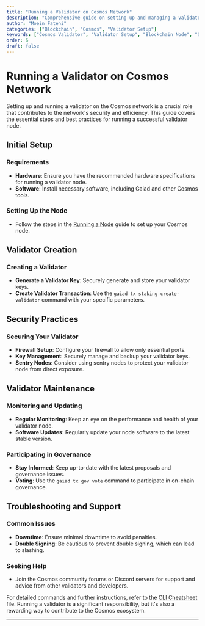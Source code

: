 ```yaml
---
title: "Running a Validator on Cosmos Network"
description: "Comprehensive guide on setting up and managing a validator node on the Cosmos network, including initial setup, security practices, and maintenance."
author: "Moein Fatehi"
categories: ["Blockchain", "Cosmos", "Validator Setup"]
keywords: ["Cosmos Validator", "Validator Setup", "Blockchain Node", "Staking", "Cosmos Network"]
order: 6
draft: false
---
```


# Running a Validator on Cosmos Network

Setting up and running a validator on the Cosmos network is a crucial role that contributes to the network's security and efficiency. This guide covers the essential steps and best practices for running a successful validator node.

## Initial Setup

### Requirements
- **Hardware**: Ensure you have the recommended hardware specifications for running a validator node.
- **Software**: Install necessary software, including Gaiad and other Cosmos tools.

### Setting Up the Node
- Follow the steps in the [Running a Node](./running-a-node.mdx) guide to set up your Cosmos node.

## Validator Creation

### Creating a Validator
- **Generate a Validator Key**:
  Securely generate and store your validator keys.
- **Create Validator Transaction**:
  Use the `gaiad tx staking create-validator` command with your specific parameters.

## Security Practices

### Securing Your Validator
- **Firewall Setup**: Configure your firewall to allow only essential ports.
- **Key Management**: Securely manage and backup your validator keys.
- **Sentry Nodes**: Consider using sentry nodes to protect your validator node from direct exposure.

## Validator Maintenance

### Monitoring and Updating
- **Regular Monitoring**: Keep an eye on the performance and health of your validator node.
- **Software Updates**: Regularly update your node software to the latest stable version.

### Participating in Governance
- **Stay Informed**: Keep up-to-date with the latest proposals and governance issues.
- **Voting**: Use the `gaiad tx gov vote` command to participate in on-chain governance.

## Troubleshooting and Support

### Common Issues
- **Downtime**: Ensure minimal downtime to avoid penalties.
- **Double Signing**: Be cautious to prevent double signing, which can lead to slashing.

### Seeking Help
- Join the Cosmos community forums or Discord servers for support and advice from other validators and developers.

For detailed commands and further instructions, refer to the [CLI Cheatsheet](./cli-cheatsheet.mdx) file. Running a validator is a significant responsibility, but it's also a rewarding way to contribute to the Cosmos ecosystem.

---